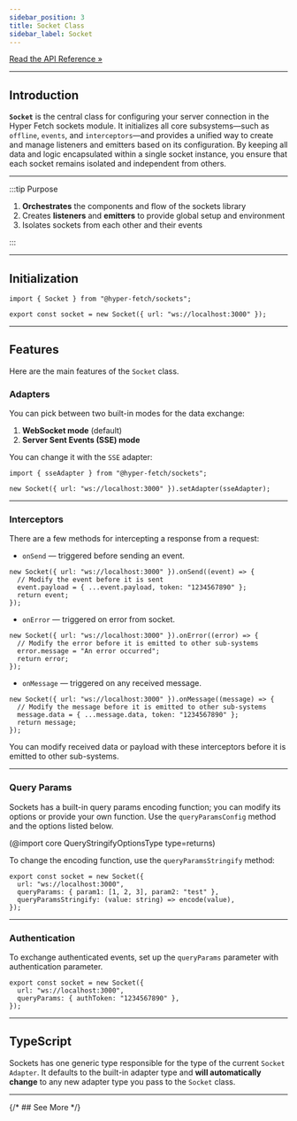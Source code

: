 ```yaml
---
sidebar_position: 3
title: Socket Class
sidebar_label: Socket
---
```


[Read the API Reference »](/api/sockets/Classes/Socket.mdx)

---

## Introduction

**`Socket`** is the central class for configuring your server connection in the Hyper Fetch sockets module. It
initializes all core subsystems—such as `offline`, `events`, and `interceptors`—and provides a unified way to create and
manage listeners and emitters based on its configuration. By keeping all data and logic encapsulated within a single
socket instance, you ensure that each socket remains isolated and independent from others.

---

:::tip Purpose

1. **Orchestrates** the components and flow of the sockets library
2. Creates **listeners** and **emitters** to provide global setup and environment
3. Isolates sockets from each other and their events

:::

---

## Initialization

```tsx
import { Socket } from "@hyper-fetch/sockets";

export const socket = new Socket({ url: "ws://localhost:3000" });
```

---

## Features

Here are the main features of the `Socket` class.

### Adapters

You can pick between two built-in modes for the data exchange:

1. **WebSocket mode** (default)
2. **Server Sent Events (SSE) mode**

You can change it with the `SSE` adapter:

```tsx
import { sseAdapter } from "@hyper-fetch/sockets";

new Socket({ url: "ws://localhost:3000" }).setAdapter(sseAdapter);
```

---

### Interceptors

There are a few methods for intercepting a response from a request:

- `onSend` — triggered before sending an event.

```tsx
new Socket({ url: "ws://localhost:3000" }).onSend((event) => {
  // Modify the event before it is sent
  event.payload = { ...event.payload, token: "1234567890" };
  return event;
});
```

- `onError` — triggered on error from socket.

```tsx
new Socket({ url: "ws://localhost:3000" }).onError((error) => {
  // Modify the error before it is emitted to other sub-systems
  error.message = "An error occurred";
  return error;
});
```

- `onMessage` — triggered on any received message.

```tsx
new Socket({ url: "ws://localhost:3000" }).onMessage((message) => {
  // Modify the message before it is emitted to other sub-systems
  message.data = { ...message.data, token: "1234567890" };
  return message;
});
```

You can modify received data or payload with these interceptors before it is emitted to other sub-systems.

---

### Query Params

Sockets has a built-in query params encoding function; you can modify its options or provide your own function. Use the
`queryParamsConfig` method and the options listed below.

(@import core QueryStringifyOptionsType type=returns)

To change the encoding function, use the `queryParamsStringify` method:

```tsx
export const socket = new Socket({
  url: "ws://localhost:3000",
  queryParams: { param1: [1, 2, 3], param2: "test" },
  queryParamsStringify: (value: string) => encode(value),
});
```

---

### Authentication

To exchange authenticated events, set up the `queryParams` parameter with authentication parameter.

```tsx
export const socket = new Socket({
  url: "ws://localhost:3000",
  queryParams: { authToken: "1234567890" },
});
```

<LinkCard
  type="guides"
  title="Authentication guide"
  description="Learn how to set up authentication for your sockets."
  to="/guides/03-sockets/authentication.mdx"
/>

---

## TypeScript

Sockets has one generic type responsible for the type of the current `Socket Adapter`. It defaults to the built-in
adapter type and **will automatically change** to any new adapter type you pass to the `Socket` class.

---

{/* ## See More */}
